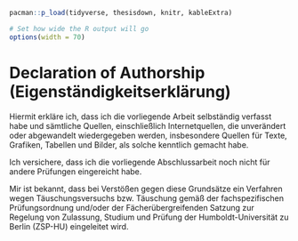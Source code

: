 <!--
Chapter 9 - Declaration of own work 
-->

```r
pacman::p_load(tidyverse, thesisdown, knitr, kableExtra)

# Set how wide the R output will go
options(width = 70)
```

\onehalfspacing

# Declaration of Authorship (Eigenständigkeitserklärung) {-}

Hiermit erkläre ich, dass ich die vorliegende Arbeit selbständig verfasst habe und sämtliche Quellen, einschließlich Internetquellen, die unverändert oder abgewandelt wiedergegeben werden, insbesondere Quellen für Texte, Grafiken, Tabellen und Bilder, als solche kenntlich gemacht habe.

Ich versichere, dass ich die vorliegende Abschlussarbeit noch nicht für andere Prüfungen eingereicht habe.

Mir ist bekannt, dass bei Verstößen gegen diese Grundsätze ein Verfahren wegen Täuschungsversuchs bzw. Täuschung gemäß der fachspezifischen Prüfungsordnung und/oder der Fächerübergreifenden Satzung zur Regelung von Zulassung, Studium und Prüfung der Humboldt-Universität zu Berlin (ZSP-HU) eingeleitet wird.

\
&nbsp;

\
&nbsp;

\
&nbsp;


\begin{tabular}{m{6cm}m{2cm}m{6cm}}
Berlin, den 28.02.2022 &  &              \\ \cline{1-1} \cline{3-3} 
\textit{Ort, Datum}            &  & \textit{Unterschrift} \\
                       &  &              \\
                       &  &             
\end{tabular}


